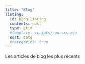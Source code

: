 ```yaml
---
title: "Blog"
listing:
  id: blog-listing
  contents: post
  type: grid
  #template: scripts/courses.ejs
  sort: date
  #categories: true
---
```


Les articles de blog les plus récents

<br>

::: {#blog-listing}
:::
